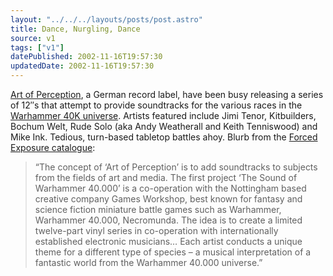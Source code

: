 ```yaml
---
layout: "../../../layouts/posts/post.astro"
title: Dance, Nurgling, Dance
source: v1
tags: ["v1"]
datePublished: 2002-11-16T19:57:30
updatedDate: 2002-11-16T19:57:30
---
```


[Art of Perception][1], a German record label, have been busy releasing a series of 12&#8243;s that attempt to provide soundtracks for the various races in the [Warhammer 40K universe][2]. Artists featured include Jimi Tenor, Kitbuilders, Bochum Welt, Rude Solo (aka Andy Weatherall and Keith Tenniswood) and Mike Ink. Tedious, turn-based tabletop battles ahoy. Blurb from the [Forced Exposure catalogue][3]:

> &#8220;The concept of &#8216;Art of Perception&#8217; is to add soundtracks to subjects from the fields of art and media. The first project &#8216;The Sound of Warhammer 40.000&#8217; is a co-operation with the Nottingham based creative company Games Workshop, best known for fantasy and science fiction miniature battle games such as Warhammer, Warhammer 40.000, Necromunda. The idea is to create a limited twelve-part vinyl series in co-operation with internationally established electronic musicians&#8230; Each artist conducts a unique theme for a different type of species &#8211; a musical interpretation of a fantastic world from the Warhammer 40.000 universe.&#8221;

[1]: http://www.art-of-perception.com/
[2]: http://www.games-workshop.com/40kuniverse/40kuniverse.htm "Games Workshop: Warhammer 40K Universe ('Across the trackless depths of space, amongst a million worlds, there is only War!')"
[3]: http://www.forcedexposure.com/labels/art.of.perception.germany.html "Forced Exposure: Art of Perception"

